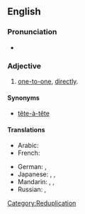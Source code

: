 ==English==

===Pronunciation===
*{{IPA|/hɛd.tu.hɛd/}}

===Adjective===
{{en-adj|-}}

#[[one-to-one]], [[directly]].

====Synonyms====
* [[tête-à-tête]]

====Translations====
{{trans-top|head-to-head}}
* Arabic: {{t|ar|وجها لوجه|tr=wájhan li-wajh|alt=وجهاً لوجه|sc=Arab}}
* French: {{t+|fr|tête-à-tête}}
{{trans-mid}}
* German: {{t|de|tete-a-tete}},  {{t|de|unter vier Augen}}
* Japanese: {{t|ja|内緒|tr=ないしょの, naisho-no|alt=内緒の|sc=Jpan}},  {{t|ja|二人っきり|tr=ふたりっきり, futarikkiri|sc=Jpan}},  {{t|ja|相対|tr=あいたいの, aitai-no|alt=相対の|sc=Jpan}}
* Mandarin: {{t|zh|面對面|sc=Hani}},  {{t|zh|面对面|tr=miànduìmiàn|sc=Hani}},  {{t|zh|迎面|tr=yíngmiàn|sc=Hani}}
* Russian: {{t|ru|тет-а-тет|tr=tet-a-tét|sc=Cyrl}},  {{t|ru|с глазу на глаз|tr=s glázu ná glaz|sc=Cyrl}}
{{trans-bottom}}

[[Category:Reduplication]]